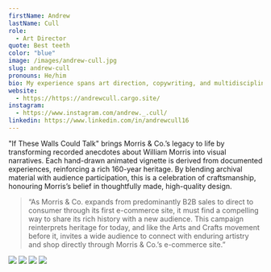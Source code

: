```yaml
---
firstName: Andrew
lastName: Cull
role:
  - Art Director
quote: Best teeth
color: "blue"
image: /images/andrew-cull.jpg
slug: andrew-cull
pronouns: He/him
bio: My experience spans art direction, copywriting, and multidisciplinary design, allowing me to approach every project with a versatile and holistic mindset. Basically, someone told me I was good at art in the first grade and I clung to that.
website:
  - https://https://andrewcull.cargo.site/
instagram:
  - https://www.instagram.com/andrew._.cull/
linkedin: https://www.linkedin.com/in/andrewcull16
---
```



"If These Walls Could Talk" brings Morris & Co.’s legacy to life by transforming recorded anecdotes about William Morris into visual narratives. Each hand-drawn animated vignette is derived from documented experiences, reinforcing a rich 160-year heritage. By blending archival material with audience participation, this is a celebration of craftsmanship, honouring Morris’s belief in thoughtfully made, high-quality design.

> “As Morris & Co. expands from predominantly B2B sales to direct to consumer through its first e-commerce site, it must find a compelling way to share its rich history with a new audience. This campaign reinterprets heritage for today, and like the Arts and Crafts movement before it, invites a wide audience to connect with enduring artistry and shop directly through Morris & Co.’s e-commerce site.”

![](/media/andrew-cull/1.webp)
![](/media/andrew-cull/2.webp)
![](/media/andrew-cull/3.webp)
![](/media/andrew-cull/4.webp)

<YoutubeEmbed id="sJAjeLijcdY" />
